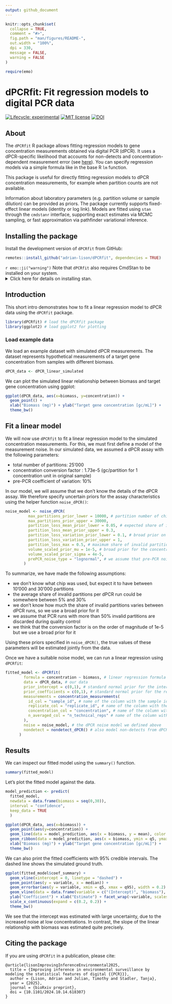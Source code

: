 ```yaml
---
output: github_document
---
```


```r
knitr::opts_chunk$set(
  collapse = TRUE,
  comment = "#>",
  fig.path = "man/figures/README-",
  out.width = "100%",
  dpi = 330,
  message = FALSE,
  warning = FALSE
)
```

```r
require(emo)
```

# dPCRfit: Fit regression models to digital PCR data

<!-- badges: start -->
[![Lifecycle:
experimental](https://img.shields.io/badge/lifecycle-experimental-orange.svg)](https://www.tidyverse.org/lifecycle/#experimental)
[![MIT
license](https://img.shields.io/badge/License-MIT-blue.svg)](https://github.com/adrian-lison/dPCRfit/blob/main/LICENSE.md/)
[![DOI](https://zenodo.org/badge/947279049.svg)](https://zenodo.org/badge/latestdoi/947279049)
<!-- badges: end -->

## About
The `dPCRfit` R package allows fitting regression models to gene concentration
measurements obtained via digital PCR (dPCR). It uses a dPCR-specific likelihood
that accounts for non-detects and concentration-dependent measurement error (see
[here](https://doi.org/10.1101/2024.10.14.618307)). You can specify
regression models via a simple formula like in the base R `lm` function.

This package is useful for directly fitting regression models to dPCR
concentration measurements, for example when partition counts are not available.

Information about laboratory parameters (e.g. partition volume or sample
dilution) can be provided as priors. The package currently supports fixed-effect
linear models (identity or log link). Models are fitted using `stan` through the
`cmdstanr` interface, supporting exact estimates via MCMC sampling, or fast
approximation via pathfinder variational inference.

## Installing the package

Install the development version of `dPCRfit` from GitHub:
```r
remotes::install_github("adrian-lison/dPCRfit", dependencies = TRUE)
```

`r emo::ji("warning")` Note that `dPCRfit` also requires CmdStan to be installed on your system.
<details><summary>Click here for details on installing stan.</summary>

Simply run the `install_cmdstan()` function from `cmdstanr`. If you experience any problems installing CmdStan, see the [cmdstanr vignette](https://mc-stan.org/cmdstanr/articles/cmdstanr.html) for help. 

```r
cmdstanr::check_cmdstan_toolchain()
cmdstanr::install_cmdstan(cores = 2) # use more cores to speed up
```

The stan model used by dPCRfit needs to be compiled for your device. This is only necessary once - after installing or updating the package - and can be done using the `dPCRfit_compile()` function.
```r
dPCRfit::dPCRfit_compile()
```

If the models are not successfully compiled, please ensure that `cmdstan` is properly set up and try updating it to a newer version using `cmdstanr::install_cmdstan()`. If the problem persists, please run `dPCRfit::dPCRfit_compile(verbose = TRUE)` and post the output in a new issue on GitHub, along with your `cmdstanr::cmdstan_version()`.
</details>

## Introduction
This short intro demonstrates how to fit a linear regression model to dPCR data using the `dPCRfit` package.
```r
library(dPCRfit) # load the dPCRfit package
library(ggplot2) # load ggplot2 for plotting
```

### Load example data
We load an example dataset with simulated dPCR measurements. The dataset
represents hypothetical measurements of a target gene concentration from samples
with different biomass.
```r
dPCR_data <- dPCR_linear_simulated
```

We can plot the simulated linear relationship between biomass and target gene
concentration using ggplot:
```r
ggplot(dPCR_data, aes(x=biomass, y=concentration)) +
  geom_point() +
  xlab("Biomass (mg)") + ylab("Target gene concentration [gc/mL]") +
  theme_bw()
```

## Fit a linear model
We will now use `dPCRfit` to fit a linear regression model to the simulated
concentration measurements. For this, we must first define a model of the
measurement noise. In our simulated data, we assumed a dPCR assay with the
following parameters:

- total number of partitions: 25'000
- concentration conversion factor : 1.73e-5 (gc/partition for 1 concentration unit in original sample)
- pre-PCR coefficient of variation: 10%

In our model, we will assume that we don't know the details of the dPCR assay. We therefore specify uncertain priors for the assay characteristics using the helper function `noise_dPCR()`:
```r
noise_model <- noise_dPCR(
          max_partitions_prior_lower = 10000, # partition number of chip between 10'000 and 30'000
          max_partitions_prior_upper = 30000,
          partition_loss_mean_prior_lower = 0.05, # expected share of invalid partitions between 5% and 30%
          partition_loss_mean_prior_upper = 0.3,
          partition_loss_variation_prior_lower = 0.1, # broad prior on variation of share of invalid partitions
          partition_loss_variation_prior_upper = 1,
          partition_loss_max = 0.5, # maximum share of invalid partitions is 50%
          volume_scaled_prior_mu = 1e-5, # broad prior for the concentration conversion factor
          volume_scaled_prior_sigma = 4e-5,
          prePCR_noise_type = "lognormal", # we assume that pre-PCR noise is log-normally distributed
        )
```
To summarize, we have made the following assumptions:

- we don't know what chip was used, but expect it to have between 10'000 and 30'000 partitions
- the average share of invalid partitions per dPCR run could be somewhere between 5% and 30%
- we don't know how much the share of invalid partitions varies between dPCR runs, so we use a broad prior for it
- we assume that PCR runs with more than 50% invalid partitions are discarded during quality control
- we think that the conversion factor is on the order of magnitude of 1e-5 but we use a broad prior for it

Using these priors specified in `noise_dPCR()`, the true values of these parameters will be estimated jointly from the data.

Once we have a suitable noise model, we can run a linear regression using `dPCRfit`:
```r
fitted_model <- dPCRfit(
        formula = concentration ~ biomass, # linear regression formula
        data = dPCR_data, # our data
        prior_intercept = c(0,1), # standard normal prior for the intercept
        prior_coefficients = c(0,1), # standard normal prior for the regression coefficients
        measurements = concentration_measurements(
          id_col = "sample_id", # name of the column with the sample id
          replicate_col = "replicate_id", # name of the column with the biological replicate id
          concentration_col = "concentration", # name of the column with the concentration measurements
          n_averaged_col = "n_technical_reps" # name of the column with the number of technical replicates per sample
        ),
        noise = noise_model, # the dPCR noise model we defined above
        nondetect = nondetect_dPCR() # also model non-detects from dPCR
      )
```

## Results
We can inspect our fitted model using the `summary()` function.
```r
summary(fitted_model)
```
Let's plot the fitted model against the data.
```r
model_prediction <- predict(
  fitted_model,
  newdata = data.frame(biomass = seq(0,30)),
  interval = "confidence",
  keep_data = TRUE
  )

ggplot(dPCR_data, aes(x=biomass)) +
  geom_point(aes(y=concentration)) +
  geom_line(data = model_prediction, aes(x = biomass, y = mean), color = "blue") +
  geom_ribbon(data = model_prediction, aes(x = biomass, ymin = q5, ymax = q95), fill = "blue", alpha = 0.3) +
  xlab("Biomass (mg)") + ylab("Target gene concentration [gc/mL]") +
  theme_bw()
```

We can also print the fitted coefficients with 95% credible intervals. The dashed line shows the simulated ground truth.
```r
ggplot(fitted_model$coef_summary) +
  geom_vline(xintercept = 0, linetype = "dashed") +
  geom_point(aes(y = variable, x = median)) +
  geom_errorbar(aes(y = variable, xmin = q5, xmax = q95), width = 0.2) +
  geom_vline(data = data.frame(variable = c("(Intercept)", "biomass"), true = c(0.2, 0.6)), aes(xintercept = true), linetype = "dotted", color = "darkred") +
  ylab("Coefficient") + xlab("Estimate") + facet_wrap(~variable, scales = "free", ncol = 1) +
  scale_x_continuous(expand = c(0.2, 0.2)) +
  theme_bw()
```
We see that the intercept was estimated with large uncertainty, due to the
increased noise at low concentrations. In contrast, the slope of the linear
relationship with biomass was estimated quite precisely.

## Citing the package

If you are using `dPCRfit` in a publication, please cite:

```
@article{lisonImprovingInferenceEnvironmental2025,
  title = {Improving inference in environmental surveillance by modeling the statistical features of digital {{PCR}}},
  author = {Lison, Adrian and Julian, Timothy and Stadler, Tanja},
  year = {2025},
  journal = {bioRxiv preprint},
  doi = {10.1101/2024.10.14.618307}
}
```

